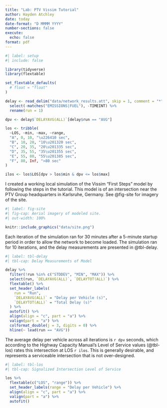 ```yaml
---
title: "Lab: PTV Vissim Tutorial"
author: Hayden Atchley
date: today
date-format: "D MMMM YYYY"
number-sections: false
execute: 
  echo: false
format: pdf
---
```


```r
#| label: setup
#| include: false

library(tidyverse)
library(flextable)

set_flextable_defaults(
  # float = "float"
)

delay <- read_delim("data/network_results.att", skip = 1, comment = "*") %>% 
  select(-matches("EMISSIONS|FUEL"), -TIMEINT) %>% 
  rename(run = 1)

dpv <- delay$`DELAYAVG(ALL)`[delay$run == "AVG"]

los <- tribble(
  ~LOS, ~min, ~max, ~range,
  "A", 0, 10, "\u226410 sec",
  "B", 10, 20, "10\u201320 sec",
  "C", 20, 35, "20\u201335 sec",
  "D", 35, 55, "35\u201355 sec",
  "E", 55, 80, "55\u201385 sec",
  "F", 80, Inf, ">80 sec"
)

ilos <- los$LOS[dpv > los$min & dpv <= los$max]
```

I created a working local simulation of the Vissim "First Steps" model by following the steps in the tutorial. This model is of an intersection near the PTV Group headquarters in Karlsruhe, Germany. See @fig-site for imagery of the site.

```r
#| label: fig-site
#| fig-cap: Aerial imagery of modeled site.
#| out-width: 100%

knitr::include_graphics("data/site.png")
```

Each iteration of the simulation ran for 30 minutes after a 5-minute startup period in order to allow the network to become loaded. The simulation ran for 10 iterations, and the delay measurements are presented in @tbl-delay.

```r
#| label: tbl-delay
#| tbl-cap: Delay Measurements of Model

delay %>% 
  filter(!run %in% c("STDDEV", "MIN", "MAX")) %>% 
  select(run, `DELAYAVG(ALL)`, `DELAYTOT(ALL)`) %>% 
  flextable() %>% 
  set_header_labels(
    run = "Run",
    `DELAYAVG(ALL)` = "Delay per Vehicle (s)",
    `DELAYTOT(ALL)` = "Total Delay (s)"
  ) %>% 
  autofit() %>% 
  align(align = "c", part = "a") %>% 
  valign(part = "a") %>% 
  colformat_double(j = 3, digits = 0) %>% 
  hline(~ lead(run == "AVG"))
```

The average delay per vehicle across all iterations is `r dpv` seconds, which according to the Highway Capacity Manual's Level of Service values (@tbl-los) rates this intersection at LOS `r ilos`. This is generally desirable, and represents a serviceable intersection that is not over-designed.

```r
#| label: tbl-los
#| tbl-cap: Signalized Intersection Level of Service

los %>% 
  flextable(c("LOS", "range")) %>% 
  set_header_labels(range = "Delay per Vehicle") %>% 
  align(align = "c", part = "a") %>% 
  valign(part = "a") %>% 
  autofit()
```
